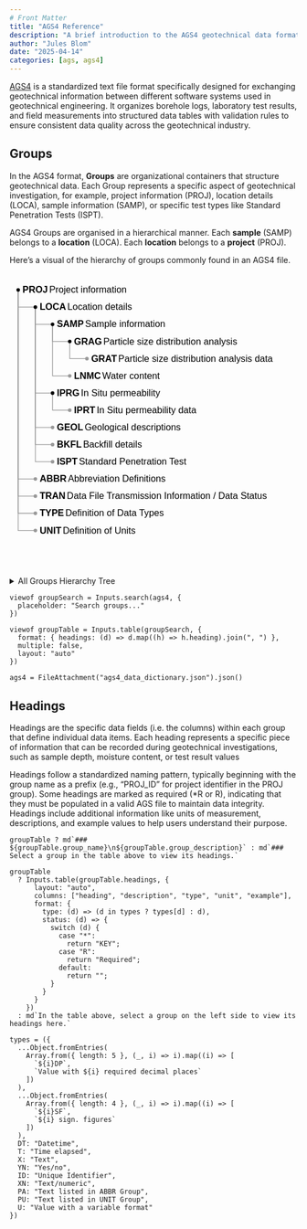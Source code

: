 ```yaml
---
# Front Matter
title: "AGS4 Reference"
description: "A brief introduction to the AGS4 geotechnical data format."
author: "Jules Blom"
date: "2025-04-14"
categories: [ags, ags4]
---
```


[AGS4](https://www.ags.org.uk/data-format/ags4-data-format/) is a standardized text file format specifically designed for exchanging geotechnical information between different software systems used in geotechnical engineering. It organizes borehole logs, laboratory test results, and field measurements into structured data tables with validation rules to ensure consistent data quality across the geotechnical industry.

## Groups

In the AGS4 format, **Groups** are organizational containers that structure geotechnical data. Each Group represents a specific aspect of geotechnical investigation, for example, project information (PROJ), location details (LOCA), sample information (SAMP), or specific test types like Standard Penetration Tests (ISPT).

AGS4 Groups are organised in a hierarchical manner.
Each **sample** (SAMP) belongs to a **location** (LOCA). Each **location** belongs to a **project** (PROJ).

Here’s a visual of the hierarchy of groups commonly found in an AGS4 file. 

<svg viewBox="-12,-24,402,424" style="max-width: 100%; height: auto; font: 13px sans-serif;" xmlns="http://www.w3.org/2000/svg" xmlns:xlink="http://www.w3.org/1999/xlink"><g fill="none" stroke="#999"><path d="&#10;M0,0&#10;V24&#10;h24&#10;"/><path d="&#10;M0,0&#10;V264&#10;h24&#10;"/><path d="&#10;M0,0&#10;V288&#10;h24&#10;"/><path d="&#10;M0,0&#10;V312&#10;h24&#10;      "/><path d="&#10;M0,0&#10;V336&#10;h24&#10;"/><path d="&#10;M24,24&#10;V48&#10;h24&#10;"/><path d="&#10;M24,24&#10;V144&#10;h24&#10;"/><path d="&#10;M24,24&#10;V192&#10;h24&#10;"/><path d="&#10;M24,24&#10;V216&#10;h24&#10;"/><path d="&#10;M24,24&#10;V240&#10;h24&#10;"/><path d="&#10;M48,48&#10;V72&#10;h24&#10;"/><path d="&#10;M48,48&#10;V120&#10;h24&#10;"/><path d="&#10;M48,144&#10;V168&#10;h24&#10;"/><path d="&#10;M72,72&#10;V96&#10;h24&#10;"/></g><g><g transform="translate(0,0)"><circle cx="0" r="2.5"/><text dy="0.32em" x="6"><tspan font-weight="600">PROJ</tspan><tspan dx="2">Project information</tspan></text><title>PROJ</title></g><g transform="translate(0,24)"><circle cx="24" r="2.5"/><text dy="0.32em" x="30"><tspan font-weight="600">LOCA</tspan><tspan dx="2">Location details</tspan></text><title>PROJ/LOCA</title></g><g transform="translate(0,264)"><circle cx="24" r="2.5" fill="#999"/><text dy="0.32em" x="30"><tspan font-weight="600">ABBR</tspan><tspan dx="2">Abbreviation Definitions</tspan></text><title>PROJ/ABBR</title></g><g transform="translate(0,288)"><circle cx="24" r="2.5" fill="#999"/><text dy="0.32em" x="30"><tspan font-weight="600">TRAN</tspan><tspan dx="2">Data File Transmission Information / Data Status</tspan></text><title>PROJ/TRAN</title></g><g transform="translate(0,312)"><circle cx="24" r="2.5" fill="#999"/><text dy="0.32em" x="30"><tspan font-weight="600">TYPE</tspan><tspan dx="2">Definition of Data Types</tspan></text><title>PROJ/TYPE</title></g><g transform="translate(0,336)"><circle cx="24" r="2.5" fill="#999"/><text dy="0.32em" x="30"><tspan font-weight="600">UNIT</tspan><tspan dx="2">Definition of Units</tspan></text><title>PROJ/UNIT</title></g><g transform="translate(0,48)"><circle cx="48" r="2.5"/><text dy="0.32em" x="54"><tspan font-weight="600">SAMP</tspan><tspan dx="2">Sample information</tspan></text><title>PROJ/LOCA/SAMP</title></g><g transform="translate(0,144)"><circle cx="48" r="2.5"/><text dy="0.32em" x="54"><tspan font-weight="600">IPRG</tspan><tspan dx="2">In Situ permeability</tspan></text><title>PROJ/LOCA/IPRG</title></g><g transform="translate(0,192)"><circle cx="48" r="2.5" fill="#999"/><text dy="0.32em" x="54"><tspan font-weight="600">GEOL</tspan><tspan dx="2">Geological descriptions</tspan></text><title>PROJ/LOCA/GEOL</title></g><g transform="translate(0,216)"><circle cx="48" r="2.5" fill="#999"/><text dy="0.32em" x="54"><tspan font-weight="600">BKFL</tspan><tspan dx="2">Backfill details</tspan></text><title>PROJ/LOCA/BKFL</title></g><g transform="translate(0,240)"><circle cx="48" r="2.5" fill="#999"/><text dy="0.32em" x="54"><tspan font-weight="600">ISPT</tspan><tspan dx="2">Standard Penetration Test</tspan></text><title>PROJ/LOCA/ISPT</title></g><g transform="translate(0,72)"><circle cx="72" r="2.5"/><text dy="0.32em" x="78"><tspan font-weight="600">GRAG</tspan><tspan dx="2">Particle size distribution analysis</tspan></text><title>PROJ/LOCA/SAMP/GRAG</title></g><g transform="translate(0,120)"><circle cx="72" r="2.5" fill="#999"/><text dy="0.32em" x="78"><tspan font-weight="600">LNMC</tspan><tspan dx="2">Water content</tspan></text><title>PROJ/LOCA/SAMP/LNMC</title></g><g transform="translate(0,168)"><circle cx="72" r="2.5" fill="#999"/><text dy="0.32em" x="78"><tspan font-weight="600">IPRT</tspan><tspan dx="2">In Situ permeability data</tspan></text><title>PROJ/LOCA/IPRG/IPRT</title></g><g transform="translate(0,96)"><circle cx="96" r="2.5" fill="#999"/><text dy="0.32em" x="102"><tspan font-weight="600">GRAT</tspan><tspan dx="2">Particle size distribution analysis data</tspan></text><title>PROJ/LOCA/SAMP/GRAG/GRAT</title></g></g></svg>

<details>

<summary>All Groups Hierarchy Tree</summary>

While AGS defines a load of groups, not all of them are used in every project.
For reference, here is the full hierarchy tree of all groups.

<svg viewBox="-8,-12,404,1264" style="max-width: 100%; height: auto; font: 10px sans-serif; overflow: visible;" xmlns="http://www.w3.org/2000/svg" xmlns:xlink="http://www.w3.org/1999/xlink"><g fill="none" stroke="#999"><path d="&#10; M0,0&#10; V16&#10; h16&#10;"/><path d="&#10; M0,0&#10; V1152&#10; h16&#10;"/><path d="&#10; M0,0&#10; V1168&#10; h16&#10; "/><path d="&#10; M0,0&#10; V1184&#10; h16&#10; "/><path d="&#10; M0,0&#10; V1200&#10; h16&#10; "/><path d="&#10; M0,0&#10; V1216&#10; h16&#10; "/><path d="&#10; M0,0&#10; V1232&#10; h16&#10; "/><path d="&#10; M16,16&#10; V32&#10; h16&#10; "/><path d="&#10; M32,32&#10; V48&#10; h16&#10; "/><path d="&#10; M32,32&#10; V576&#10; h16&#10; "/><path d="&#10; M32,32&#10; V592&#10; h16&#10; "/><path d="&#10; M32,32&#10; V608&#10; h16&#10; "/><path d="&#10; M32,32&#10; V624&#10; h16&#10; "/><path d="&#10; M32,32&#10; V640&#10; h16&#10; "/><path d="&#10; M32,32&#10; V672&#10; h16&#10; "/><path d="&#10; M32,32&#10; V688&#10; h16&#10; "/><path d="&#10; M32,32&#10; V704&#10; h16&#10; "/><path d="&#10; M32,32&#10; V720&#10; h16&#10; "/><path d="&#10; M32,32&#10; V736&#10; h16&#10; "/><path d="&#10; M32,32&#10; V768&#10; h16&#10; "/><path d="&#10; M32,32&#10; V784&#10; h16&#10; "/><path d="&#10; M32,32&#10; V848&#10; h16&#10; "/><path d="&#10; M32,32&#10; V864&#10; h16&#10; "/><path d="&#10; M32,32&#10; V880&#10; h16&#10; "/><path d="&#10; M32,32&#10; V896&#10; h16&#10; "/><path d="&#10; M32,32&#10; V912&#10; h16&#10; "/><path d="&#10; M32,32&#10; V928&#10; h16&#10; "/><path d="&#10; M32,32&#10; V944&#10; h16&#10; "/><path d="&#10; M32,32&#10; V960&#10; h16&#10; "/><path d="&#10; M32,32&#10; V976&#10; h16&#10; "/><path d="&#10; M32,32&#10; V992&#10; h16&#10; "/><path d="&#10; M32,32&#10; V1008&#10; h16&#10; "/><path d="&#10; M32,32&#10; V1024&#10; h16&#10; "/><path d="&#10; M32,32&#10; V1056&#10; h16&#10; "/><path d="&#10; M32,32&#10; V1072&#10; h16&#10; "/><path d="&#10; M32,32&#10; V1088&#10; h16&#10; "/><path d="&#10; M32,32&#10; V1120&#10; h16&#10; "/><path d="&#10; M32,32&#10; V1136&#10; h16&#10; "/><path d="&#10; M48,48&#10; V64&#10; h16&#10; "/><path d="&#10; M48,48&#10; V80&#10; h16&#10; "/><path d="&#10; M48,48&#10; V96&#10; h16&#10; "/><path d="&#10; M48,48&#10; V112&#10; h16&#10; "/><path d="&#10; M48,48&#10; V128&#10; h16&#10; "/><path d="&#10; M48,48&#10; V144&#10; h16&#10; "/><path d="&#10; M48,48&#10; V160&#10; h16&#10; "/><path d="&#10; M48,48&#10; V176&#10; h16&#10; "/><path d="&#10; M48,48&#10; V192&#10; h16&#10; "/><path d="&#10; M48,48&#10; V208&#10; h16&#10; "/><path d="&#10; M48,48&#10; V224&#10; h16&#10; "/><path d="&#10; M48,48&#10; V240&#10; h16&#10; "/><path d="&#10; M48,48&#10; V272&#10; h16&#10; "/><path d="&#10; M48,48&#10; V288&#10; h16&#10; "/><path d="&#10; M48,48&#10; V320&#10; h16&#10; "/><path d="&#10; M48,48&#10; V352&#10; h16&#10; "/><path d="&#10; M48,48&#10; V432&#10; h16&#10; "/><path d="&#10; M48,48&#10; V448&#10; h16&#10; "/><path d="&#10; M48,48&#10; V464&#10; h16&#10; "/><path d="&#10; M48,48&#10; V480&#10; h16&#10; "/><path d="&#10; M48,48&#10; V512&#10; h16&#10; "/><path d="&#10; M48,48&#10; V528&#10; h16&#10; "/><path d="&#10; M48,48&#10; V544&#10; h16&#10; "/><path d="&#10; M48,640&#10; V656&#10; h16&#10; "/><path d="&#10; M48,736&#10; V752&#10; h16&#10; "/><path d="&#10; M48,784&#10; V800&#10; h16&#10; "/><path d="&#10; M48,784&#10; V832&#10; h16&#10; "/><path d="&#10; M48,1024&#10; V1040&#10; h16&#10; "/><path d="&#10; M48,1088&#10; V1104&#10; h16&#10; "/><path d="&#10; M64,240&#10; V256&#10; h16&#10; "/><path d="&#10; M64,288&#10; V304&#10; h16&#10; "/><path d="&#10; M64,320&#10; V336&#10; h16&#10; "/><path d="&#10; M64,352&#10; V368&#10; h16&#10; "/><path d="&#10; M64,352&#10; V416&#10; h16&#10; "/><path d="&#10; M64,480&#10; V496&#10; h16&#10; "/><path d="&#10; M64,544&#10; V560&#10; h16&#10; "/><path d="&#10; M64,800&#10; V816&#10; h16&#10; "/><path d="&#10; M80,368&#10; V384&#10; h16&#10;"/><path d="&#10; M96,384&#10; V400&#10; h16&#10;"/></g><g><g transform="translate(0,0)"><circle cx="0" r="2"/><text dy="0.32em" x="6"><tspan font-weight="600">AGS4 file</tspan><tspan dx="2">-</tspan></text><title>AGS4 file</title></g><g transform="translate(0,16)"><circle cx="16" r="2"/><text dy="0.32em" x="22"><tspan font-weight="600">PROJ</tspan><tspan dx="2">Project Information</tspan></text><title>AGS4 file/PROJ</title></g><g transform="translate(0,1152)"><circle cx="16" r="2"/><text dy="0.32em" x="22"><tspan font-weight="600">ABBR</tspan><tspan dx="2">Abbreviation Definitions</tspan></text><title>AGS4 file/ABBR</title></g><g transform="translate(0,1168)"><circle cx="16" r="2"/><text dy="0.32em" x="22"><tspan font-weight="600">DICT</tspan><tspan dx="2">User Defined Groups and Headings</tspan></text><title>AGS4 file/DICT</title></g><g transform="translate(0,1184)"><circle cx="16" r="2"/><text dy="0.32em" x="22"><tspan font-weight="600">FILE</tspan><tspan dx="2">Associated Files</tspan></text><title>AGS4 file/FILE</title></g><g transform="translate(0,1200)"><circle cx="16" r="2"/><text dy="0.32em" x="22"><tspan font-weight="600">TRAN</tspan><tspan dx="2">Data File Transmission Information / Data Status</tspan></text><title>AGS4 file/TRAN</title></g><g transform="translate(0,1216)"><circle cx="16" r="2"/><text dy="0.32em" x="22"><tspan font-weight="600">TYPE</tspan><tspan dx="2">Definition of Data Types</tspan></text><title>AGS4 file/TYPE</title></g><g transform="translate(0,1232)"><circle cx="16" r="2"/><text dy="0.32em" x="22"><tspan font-weight="600">UNIT</tspan><tspan dx="2">Definition of Units</tspan></text><title>AGS4 file/UNIT</title></g><g transform="translate(0,32)"><circle cx="32" r="2"/><text dy="0.32em" x="38"><tspan font-weight="600">LOCA</tspan><tspan dx="2">Location Details</tspan></text><title>AGS4 file/PROJ/LOCA</title></g><g transform="translate(0,48)"><circle cx="48" r="2"/><text dy="0.32em" x="54"><tspan font-weight="600">SAMP</tspan><tspan dx="2">Sample Information</tspan></text><title>AGS4 file/PROJ/LOCA/SAMP</title></g><g transform="translate(0,576)"><circle cx="48" r="2"/><text dy="0.32em" x="54"><tspan font-weight="600">BKFL</tspan><tspan dx="2">Exploratory Hole Backfill Details</tspan></text><title>AGS4 file/PROJ/LOCA/BKFL</title></g><g transform="translate(0,592)"><circle cx="48" r="2"/><text dy="0.32em" x="54"><tspan font-weight="600">CDIA</tspan><tspan dx="2">Casing Diameter by Depth</tspan></text><title>AGS4 file/PROJ/LOCA/CDIA</title></g><g transform="translate(0,608)"><circle cx="48" r="2"/><text dy="0.32em" x="54"><tspan font-weight="600">CHIS</tspan><tspan dx="2">Chiselling Details</tspan></text><title>AGS4 file/PROJ/LOCA/CHIS</title></g><g transform="translate(0,624)"><circle cx="48" r="2"/><text dy="0.32em" x="54"><tspan font-weight="600">CORE</tspan><tspan dx="2">Coring Information</tspan></text><title>AGS4 file/PROJ/LOCA/CORE</title></g><g transform="translate(0,640)"><circle cx="48" r="2"/><text dy="0.32em" x="54"><tspan font-weight="600">DCPG</tspan><tspan dx="2">Dynamic Cone Penetrometer Tests - General</tspan></text><title>AGS4 file/PROJ/LOCA/DCPG</title></g><g transform="translate(0,672)"><circle cx="48" r="2"/><text dy="0.32em" x="54"><tspan font-weight="600">DETL</tspan><tspan dx="2">Stratum Detail Descriptions</tspan></text><title>AGS4 file/PROJ/LOCA/DETL</title></g><g transform="translate(0,688)"><circle cx="48" r="2"/><text dy="0.32em" x="54"><tspan font-weight="600">DISC</tspan><tspan dx="2">Discontinuity Data</tspan></text><title>AGS4 file/PROJ/LOCA/DISC</title></g><g transform="translate(0,704)"><circle cx="48" r="2"/><text dy="0.32em" x="54"><tspan font-weight="600">DLOG</tspan><tspan dx="2">Driller Geological Description</tspan></text><title>AGS4 file/PROJ/LOCA/DLOG</title></g><g transform="translate(0,720)"><circle cx="48" r="2"/><text dy="0.32em" x="54"><tspan font-weight="600">DOBS</tspan><tspan dx="2">Drilling/Advancement Observations &amp; Parameters</tspan></text><title>AGS4 file/PROJ/LOCA/DOBS</title></g><g transform="translate(0,736)"><circle cx="48" r="2"/><text dy="0.32em" x="54"><tspan font-weight="600">DPRG</tspan><tspan dx="2">Dynamic Probe Tests - General</tspan></text><title>AGS4 file/PROJ/LOCA/DPRG</title></g><g transform="translate(0,768)"><circle cx="48" r="2"/><text dy="0.32em" x="54"><tspan font-weight="600">DREM</tspan><tspan dx="2">Depth Related Remarks</tspan></text><title>AGS4 file/PROJ/LOCA/DREM</title></g><g transform="translate(0,784)"><circle cx="48" r="2"/><text dy="0.32em" x="54"><tspan font-weight="600">FGHG</tspan><tspan dx="2">Field Geohydraulic Testing - General</tspan></text><title>AGS4 file/PROJ/LOCA/FGHG</title></g><g transform="translate(0,848)"><circle cx="48" r="2"/><text dy="0.32em" x="54"><tspan font-weight="600">FLSH</tspan><tspan dx="2">Drilling Flush Details</tspan></text><title>AGS4 file/PROJ/LOCA/FLSH</title></g><g transform="translate(0,864)"><circle cx="48" r="2"/><text dy="0.32em" x="54"><tspan font-weight="600">FRAC</tspan><tspan dx="2">Fracture Spacing</tspan></text><title>AGS4 file/PROJ/LOCA/FRAC</title></g><g transform="translate(0,880)"><circle cx="48" r="2"/><text dy="0.32em" x="54"><tspan font-weight="600">GEOL</tspan><tspan dx="2">Field Geological Descriptions</tspan></text><title>AGS4 file/PROJ/LOCA/GEOL</title></g><g transform="translate(0,896)"><circle cx="48" r="2"/><text dy="0.32em" x="54"><tspan font-weight="600">HDIA</tspan><tspan dx="2">Hole Diameter by Depth</tspan></text><title>AGS4 file/PROJ/LOCA/HDIA</title></g><g transform="translate(0,912)"><circle cx="48" r="2"/><text dy="0.32em" x="54"><tspan font-weight="600">HDPH</tspan><tspan dx="2">Depth Related Exploratory Hole Information</tspan></text><title>AGS4 file/PROJ/LOCA/HDPH</title></g><g transform="translate(0,928)"><circle cx="48" r="2"/><text dy="0.32em" x="54"><tspan font-weight="600">HORN</tspan><tspan dx="2">Exploratory Hole Orientation and Inclination</tspan></text><title>AGS4 file/PROJ/LOCA/HORN</title></g><g transform="translate(0,944)"><circle cx="48" r="2"/><text dy="0.32em" x="54"><tspan font-weight="600">ICBR</tspan><tspan dx="2">In Situ California Bearing Ratio Tests</tspan></text><title>AGS4 file/PROJ/LOCA/ICBR</title></g><g transform="translate(0,960)"><circle cx="48" r="2"/><text dy="0.32em" x="54"><tspan font-weight="600">IDEN</tspan><tspan dx="2">In Situ Density Tests</tspan></text><title>AGS4 file/PROJ/LOCA/IDEN</title></g><g transform="translate(0,976)"><circle cx="48" r="2"/><text dy="0.32em" x="54"><tspan font-weight="600">IFID</tspan><tspan dx="2">On Site Volatile Headspace Testing Using Flame Ionisation Detector</tspan></text><title>AGS4 file/PROJ/LOCA/IFID</title></g><g transform="translate(0,992)"><circle cx="48" r="2"/><text dy="0.32em" x="54"><tspan font-weight="600">IPEN</tspan><tspan dx="2">In Situ Hand Penetrometer Tests</tspan></text><title>AGS4 file/PROJ/LOCA/IPEN</title></g><g transform="translate(0,1008)"><circle cx="48" r="2"/><text dy="0.32em" x="54"><tspan font-weight="600">IPID</tspan><tspan dx="2">On Site Volatile Headspace Testing by Photo Ionisation Detector</tspan></text><title>AGS4 file/PROJ/LOCA/IPID</title></g><g transform="translate(0,1024)"><circle cx="48" r="2"/><text dy="0.32em" x="54"><tspan font-weight="600">IPRG</tspan><tspan dx="2">In Situ Permeability Tests - General</tspan></text><title>AGS4 file/PROJ/LOCA/IPRG</title></g><g transform="translate(0,1056)"><circle cx="48" r="2"/><text dy="0.32em" x="54"><tspan font-weight="600">IRDX</tspan><tspan dx="2">In Situ Redox Tests</tspan></text><title>AGS4 file/PROJ/LOCA/IRDX</title></g><g transform="translate(0,1072)"><circle cx="48" r="2"/><text dy="0.32em" x="54"><tspan font-weight="600">IRES</tspan><tspan dx="2">In Situ Resistivity Tests</tspan></text><title>AGS4 file/PROJ/LOCA/IRES</title></g><g transform="translate(0,1088)"><circle cx="48" r="2"/><text dy="0.32em" x="54"><tspan font-weight="600">ISAG</tspan><tspan dx="2">Soakaway Tests - General</tspan></text><title>AGS4 file/PROJ/LOCA/ISAG</title></g><g transform="translate(0,1120)"><circle cx="48" r="2"/><text dy="0.32em" x="54"><tspan font-weight="600">ISPT</tspan><tspan dx="2">Standard Penetration Test Results</tspan></text><title>AGS4 file/PROJ/LOCA/ISPT</title></g><g transform="translate(0,1136)"><circle cx="48" r="2"/><text dy="0.32em" x="54"><tspan font-weight="600">IVAN</tspan><tspan dx="2">In Situ Vane Tests</tspan></text><title>AGS4 file/PROJ/LOCA/IVAN</title></g><g transform="translate(0,64)"><circle cx="64" r="2"/><text dy="0.32em" x="70"><tspan font-weight="600">AAVT</tspan><tspan dx="2">Aggregate Abrasion Tests</tspan></text><title>AGS4 file/PROJ/LOCA/SAMP/AAVT</title></g><g transform="translate(0,80)"><circle cx="64" r="2"/><text dy="0.32em" x="70"><tspan font-weight="600">ACVT</tspan><tspan dx="2">Aggregate Crushing Value Tests</tspan></text><title>AGS4 file/PROJ/LOCA/SAMP/ACVT</title></g><g transform="translate(0,96)"><circle cx="64" r="2"/><text dy="0.32em" x="70"><tspan font-weight="600">AELO </tspan><tspan dx="2">-</tspan></text><title>AGS4 file/PROJ/LOCA/SAMP/AELO </title></g><g transform="translate(0,112)"><circle cx="64" r="2"/><text dy="0.32em" x="70"><tspan font-weight="600">AFLK</tspan><tspan dx="2">Aggregate Flakiness Tests</tspan></text><title>AGS4 file/PROJ/LOCA/SAMP/AFLK</title></g><g transform="translate(0,128)"><circle cx="64" r="2"/><text dy="0.32em" x="70"><tspan font-weight="600">AIVT</tspan><tspan dx="2">Aggregate Impact Value Tests</tspan></text><title>AGS4 file/PROJ/LOCA/SAMP/AIVT</title></g><g transform="translate(0,144)"><circle cx="64" r="2"/><text dy="0.32em" x="70"><tspan font-weight="600">ALOS</tspan><tspan dx="2">Los Angeles Abrasion Tests</tspan></text><title>AGS4 file/PROJ/LOCA/SAMP/ALOS</title></g><g transform="translate(0,160)"><circle cx="64" r="2"/><text dy="0.32em" x="70"><tspan font-weight="600">APSV</tspan><tspan dx="2">Aggregate Polished Stone Tests</tspan></text><title>AGS4 file/PROJ/LOCA/SAMP/APSV</title></g><g transform="translate(0,176)"><circle cx="64" r="2"/><text dy="0.32em" x="70"><tspan font-weight="600">ARTW</tspan><tspan dx="2">Aggregate Determination of the Resistance to Wear (micro-Deval)</tspan></text><title>AGS4 file/PROJ/LOCA/SAMP/ARTW</title></g><g transform="translate(0,192)"><circle cx="64" r="2"/><text dy="0.32em" x="70"><tspan font-weight="600">ASDI</tspan><tspan dx="2">Slake Durability Index Tests</tspan></text><title>AGS4 file/PROJ/LOCA/SAMP/ASDI</title></g><g transform="translate(0,208)"><circle cx="64" r="2"/><text dy="0.32em" x="70"><tspan font-weight="600">ASNS</tspan><tspan dx="2">Aggregate Soundness Tests</tspan></text><title>AGS4 file/PROJ/LOCA/SAMP/ASNS</title></g><g transform="translate(0,224)"><circle cx="64" r="2"/><text dy="0.32em" x="70"><tspan font-weight="600">AWAD</tspan><tspan dx="2">Aggregate Water Absorption Tests</tspan></text><title>AGS4 file/PROJ/LOCA/SAMP/AWAD</title></g><g transform="translate(0,240)"><circle cx="64" r="2"/><text dy="0.32em" x="70"><tspan font-weight="600">CBRG</tspan><tspan dx="2">California Bearing Ratio Tests - General</tspan></text><title>AGS4 file/PROJ/LOCA/SAMP/CBRG</title></g><g transform="translate(0,272)"><circle cx="64" r="2"/><text dy="0.32em" x="70"><tspan font-weight="600">CHOC</tspan><tspan dx="2">Chain of Custody Information</tspan></text><title>AGS4 file/PROJ/LOCA/SAMP/CHOC</title></g><g transform="translate(0,288)"><circle cx="64" r="2"/><text dy="0.32em" x="70"><tspan font-weight="600">CMPG</tspan><tspan dx="2">Compaction Tests - General</tspan></text><title>AGS4 file/PROJ/LOCA/SAMP/CMPG</title></g><g transform="translate(0,320)"><circle cx="64" r="2"/><text dy="0.32em" x="70"><tspan font-weight="600">CONG</tspan><tspan dx="2">Consolidation Tests - General</tspan></text><title>AGS4 file/PROJ/LOCA/SAMP/CONG</title></g><g transform="translate(0,352)"><circle cx="64" r="2"/><text dy="0.32em" x="70"><tspan font-weight="600">CTRG</tspan><tspan dx="2">Cyclic Triaxial Test - General</tspan></text><title>AGS4 file/PROJ/LOCA/SAMP/CTRG</title></g><g transform="translate(0,432)"><circle cx="64" r="2"/><text dy="0.32em" x="70"><tspan font-weight="600">ECTN</tspan><tspan dx="2">Sample Container Details</tspan></text><title>AGS4 file/PROJ/LOCA/SAMP/ECTN</title></g><g transform="translate(0,448)"><circle cx="64" r="2"/><text dy="0.32em" x="70"><tspan font-weight="600">ELRG</tspan><tspan dx="2">Environmental Laboratory Reporting</tspan></text><title>AGS4 file/PROJ/LOCA/SAMP/ELRG</title></g><g transform="translate(0,464)"><circle cx="64" r="2"/><text dy="0.32em" x="70"><tspan font-weight="600">ERES</tspan><tspan dx="2">Environmental Contaminant Testing</tspan></text><title>AGS4 file/PROJ/LOCA/SAMP/ERES</title></g><g transform="translate(0,480)"><circle cx="64" r="2"/><text dy="0.32em" x="70"><tspan font-weight="600">ESCG</tspan><tspan dx="2">Effective Stress Consolidation Tests - General</tspan></text><title>AGS4 file/PROJ/LOCA/SAMP/ESCG</title></g><g transform="translate(0,512)"><circle cx="64" r="2"/><text dy="0.32em" x="70"><tspan font-weight="600">FRST</tspan><tspan dx="2">Frost Susceptibility Tests</tspan></text><title>AGS4 file/PROJ/LOCA/SAMP/FRST</title></g><g transform="translate(0,528)"><circle cx="64" r="2"/><text dy="0.32em" x="70"><tspan font-weight="600">GCHM</tspan><tspan dx="2">Geotechnical Chemistry Testing</tspan></text><title>AGS4 file/PROJ/LOCA/SAMP/GCHM</title></g><g transform="translate(0,544)"><circle cx="64" r="2"/><text dy="0.32em" x="70"><tspan font-weight="600">GRAG</tspan><tspan dx="2">Particle Size Distribution Analysis - General</tspan></text><title>AGS4 file/PROJ/LOCA/SAMP/GRAG</title></g><g transform="translate(0,656)"><circle cx="64" r="2"/><text dy="0.32em" x="70"><tspan font-weight="600">DCPT</tspan><tspan dx="2">Dynamic Cone Penetrometer Tests - Data</tspan></text><title>AGS4 file/PROJ/LOCA/DCPG/DCPT</title></g><g transform="translate(0,752)"><circle cx="64" r="2"/><text dy="0.32em" x="70"><tspan font-weight="600">DPRB</tspan><tspan dx="2">Dynamic Probe Tests - Data</tspan></text><title>AGS4 file/PROJ/LOCA/DPRG/DPRB</title></g><g transform="translate(0,800)"><circle cx="64" r="2"/><text dy="0.32em" x="70"><tspan font-weight="600">FGHI</tspan><tspan dx="2">Field Geohydraulic Testing - Instrumentation Details</tspan></text><title>AGS4 file/PROJ/LOCA/FGHG/FGHI</title></g><g transform="translate(0,832)"><circle cx="64" r="2"/><text dy="0.32em" x="70"><tspan font-weight="600">FGHS</tspan><tspan dx="2">Field Geohydraulic Testing - Test Results (per stage)</tspan></text><title>AGS4 file/PROJ/LOCA/FGHG/FGHS</title></g><g transform="translate(0,1040)"><circle cx="64" r="2"/><text dy="0.32em" x="70"><tspan font-weight="600">IPRT</tspan><tspan dx="2">In Situ Permeability Tests - Data</tspan></text><title>AGS4 file/PROJ/LOCA/IPRG/IPRT</title></g><g transform="translate(0,1104)"><circle cx="64" r="2"/><text dy="0.32em" x="70"><tspan font-weight="600">ISAT</tspan><tspan dx="2">Soakaway Tests - Data</tspan></text><title>AGS4 file/PROJ/LOCA/ISAG/ISAT</title></g><g transform="translate(0,256)"><circle cx="80" r="2"/><text dy="0.32em" x="86"><tspan font-weight="600">CBRT</tspan><tspan dx="2">California Bearing Ratio Tests - Data</tspan></text><title>AGS4 file/PROJ/LOCA/SAMP/CBRG/CBRT</title></g><g transform="translate(0,304)"><circle cx="80" r="2"/><text dy="0.32em" x="86"><tspan font-weight="600">CMPT</tspan><tspan dx="2">Compaction Tests - Data</tspan></text><title>AGS4 file/PROJ/LOCA/SAMP/CMPG/CMPT</title></g><g transform="translate(0,336)"><circle cx="80" r="2"/><text dy="0.32em" x="86"><tspan font-weight="600">CONS</tspan><tspan dx="2">Consolidation Tests - Data</tspan></text><title>AGS4 file/PROJ/LOCA/SAMP/CONG/CONS</title></g><g transform="translate(0,368)"><circle cx="80" r="2"/><text dy="0.32em" x="86"><tspan font-weight="600">CTRC</tspan><tspan dx="2">Cyclic Triaxial Tests - Consolidation</tspan></text><title>AGS4 file/PROJ/LOCA/SAMP/CTRG/CTRC</title></g><g transform="translate(0,416)"><circle cx="80" r="2"/><text dy="0.32em" x="86"><tspan font-weight="600">CTRS</tspan><tspan dx="2">Cyclic Triaxial Test - Saturation</tspan></text><title>AGS4 file/PROJ/LOCA/SAMP/CTRG/CTRS</title></g><g transform="translate(0,496)"><circle cx="80" r="2"/><text dy="0.32em" x="86"><tspan font-weight="600">ESCT</tspan><tspan dx="2">Effective Stress Consolidation Tests - Data</tspan></text><title>AGS4 file/PROJ/LOCA/SAMP/ESCG/ESCT</title></g><g transform="translate(0,560)"><circle cx="80" r="2"/><text dy="0.32em" x="86"><tspan font-weight="600">GRAT</tspan><tspan dx="2">Particle Size Distribution Analysis - Data</tspan></text><title>AGS4 file/PROJ/LOCA/SAMP/GRAG/GRAT</title></g><g transform="translate(0,816)"><circle cx="80" r="2"/><text dy="0.32em" x="86"><tspan font-weight="600">FGHT</tspan><tspan dx="2">Field Geohydraulic Testing - Data</tspan></text><title>AGS4 file/PROJ/LOCA/FGHG/FGHI/FGHT</title></g><g transform="translate(0,384)"><circle cx="96" r="2"/><text dy="0.32em" x="102"><tspan font-weight="600">CTRP</tspan><tspan dx="2">Cyclic Triaxial Test - Derived Parameters</tspan></text><title>AGS4 file/PROJ/LOCA/SAMP/CTRG/CTRC/CTRP</title></g><g transform="translate(0,400)"><circle cx="112" r="2"/><text dy="0.32em" x="118"><tspan font-weight="600">CTRD</tspan><tspan dx="2">Cyclic Triaxial Tests - Data</tspan></text><title>AGS4 file/PROJ/LOCA/SAMP/CTRG/CTRC/CTRP/CTRD</title></g></g></svg>

</details>

```ojs
viewof groupSearch = Inputs.search(ags4, {
  placeholder: "Search groups..."
})
```

```ojs
viewof groupTable = Inputs.table(groupSearch, {
  format: { headings: (d) => d.map((h) => h.heading).join(", ") },
  multiple: false,
  layout: "auto"
})
```

```ojs
ags4 = FileAttachment("ags4_data_dictionary.json").json()
```

## Headings

Headings are the specific data fields (i.e. the columns) within each group that define individual data items.
Each heading represents a specific piece of information that can be recorded during geotechnical investigations, such as sample depth, moisture content, or test result values

Headings follow a standardized naming pattern, typically beginning with the group name as a prefix (e.g., "PROJ_ID" for project identifier in the PROJ group).
Some headings are marked as required (*R or R), indicating that they must be populated in a valid AGS file to maintain data integrity.
Headings include additional information like units of measurement, descriptions, and example values to help users understand their purpose.

```ojs
groupTable ? md`### ${groupTable.group_name}\n${groupTable.group_description}` : md`### Select a group in the table above to view its headings.`
```

```ojs
groupTable
  ? Inputs.table(groupTable.headings, {
      layout: "auto",
      columns: ["heading", "description", "type", "unit", "example"],
      format: {
        type: (d) => (d in types ? types[d] : d),
        status: (d) => {
          switch (d) {
            case "*":
              return "KEY";
            case "R":
              return "Required";
            default:
              return "";
          }
        }
      }
    })
  : md`In the table above, select a group on the left side to view its headings here.`
```


```ojs
types = ({
  ...Object.fromEntries(
    Array.from({ length: 5 }, (_, i) => i).map((i) => [
      `${i}DP`,
      `Value with ${i} required decimal places`
    ])
  ),
  ...Object.fromEntries(
    Array.from({ length: 4 }, (_, i) => i).map((i) => [
      `${i}SF`,
      `${i} sign. figures`
    ])
  ),
  DT: "Datetime",
  T: "Time elapsed",
  X: "Text",
  YN: "Yes/no",
  ID: "Unique Identifier",
  XN: "Text/numeric",
  PA: "Text listed in ABBR Group",
  PU: "Text listed in UNIT Group",
  U: "Value with a variable format"
})
```